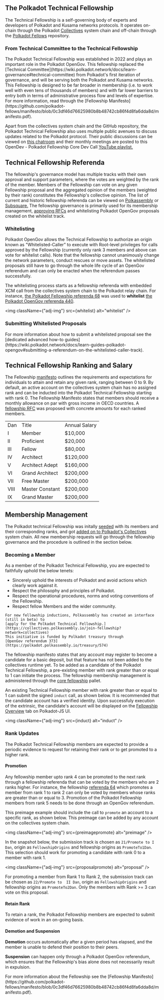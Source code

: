 
## The Polkadot Technical Fellowship

The Technical Fellowship is a self-governing body of experts and developers of Polkadot and Kusama
networks protocols. It operates on-chain through the Polkadot
[Collectives](https://polkadot.js.org/apps/?rpc=wss%3A%2F%2Fpolkadot-collectives-rpc.polkadot.io#/fellowship/referenda)
system chain and off-chain through the [Polkadot Fellows](https://github.com/polkadot-fellows)
repository.

<div className="note">
  <h3>From Technical Committee to the Technical Fellowship</h3>
  <p>
    The Polkadot Technical Fellowship was established in 2022 and plays an
    important role in the Polkadot OpenGov. This fellowship replaced the
    [Technical
    Committee](https://wiki.polkadot.network/docs/learn-governance#technical-committee)
    from Polkadot's first iteration of governance, and will be serving both the
    Polkadot and Kusama networks. This Fellowship is designed to be far broader
    in membership (i.e. to work well with even tens of thousands of members) and
    with far lower barriers to entry both in terms of administrative process
    flow and levels of expertise. For more information, read through the
    [Fellowship
    Manifesto](https://github.com/polkadot-fellows/manifesto/blob/0c3df46d76625980b8b48742cb86f4d8fa6dda8d/manifesto.pdf).
  </p>
</div>

Apart from the collectives system chain and the GitHub repository, the Polkadot Technical Fellowship
also uses multiple public avenues to discuss updates related to the Polkadot protocol. Their public
discussions can be viewed on [this chatroom](https://matrix.to/#/#fellowship-members:parity.io) and
their monthly meetings are posted to this OpenDev - Polkadot Fellowship Core Dev Call
[YouTube playlist.](https://www.youtube.com/watch?v=5P6Axm4JrmQ&list=PLtyd7v_I7PGlDJCCCLGLjJ0yv33JAEE_-)

## Technical Fellowship Referenda

The fellowship's governance model has multiple tracks with their own approval and support
parameters, where the votes are weighted by the rank of the member. Members of the Fellowship can
vote on any given Fellowship proposal and the aggregated opinion of the members (weighted by their
rank) constitutes the Fellowship's collective opinion. The list of current and historic fellowship
referenda can be viewed on [Polkassembly](https://collectives.polkassembly.io/) or
[Subsquare.](https://collectives.subsquare.io/) The fellowship governance is primarily used for its
membership management, [approving RFCs](https://github.com/polkadot-fellows/RFCs) and whitelisting
Polkadot OpenGov proposals created on the whitelist track.

### Whitelisting

Polkadot OpenGov allows the Technical Fellowship to authorize an origin known as
"Whitelisted-Caller" to execute with Root-level privileges for calls approved by the Fellowship
(currently only rank 3 members and above can vote for whitelist calls). Note that the
fellowship cannot unanimously change the network parameters, conduct rescues or move assets. The
whitelisted proposals still have to go through the whole life cycle of an OpenGov referendum and can
only be enacted when the referendum passes successfully.

The whitelisting process starts as a fellowship referenda with embedded XCM call from the
collectives system chain to the Polkadot relay chain. For instance,
[the Polkadot Fellowship referenda 68](https://collectives.polkassembly.io/referenda/68) was used to
**whitelist** [the Polkadot OpenGov referenda 440](https://polkadot.polkassembly.io/referenda/440).

<img className={"adj-img"} src={whitelist} alt="whitelist" />

<div className="note secondary">
  <h3>Submitting Whitelisted Proposals</h3>
  <p>
    For more information about how to submit a whitelisted proposal see the
    [dedicated advanced how-to
    guides](https://wiki.polkadot.network/docs/learn-guides-polkadot-opengov#submitting-a-referendum-on-the-whitelisted-caller-track).
  </p>
</div>

## Technical Fellowship Ranking and Salary

The Fellowship [manifesto](https://github.com/polkadot-fellows/manifesto) outlines the requirements
and expectations for individuals to attain and retain any given rank, ranging between 0 to 9. By
default, an active account on the collectives system chain has no assigned rank and can be inducted
into the Polkadot Technical Fellowship starting with rank 0. The Fellowship Manifesto states that
members should receive a monthly allowance on par with gross income in OECD countries. A
[fellowship RFC](https://github.com/polkadot-fellows/RFCs/pull/50) was proposed with concrete
amounts for each ranked members.

<table>
  <tr>
    <td>Dan</td>
    <td>Title</td>
    <td>Annual Salary</td>
  </tr>
  <tr>
    <td>I</td>
    <td>Member</td>
    <td>$10,000</td>
  </tr>
  <tr>
    <td>II</td>
    <td>Proficient</td>
    <td>$20,000</td>
  </tr>
  <tr>
    <td>III</td>
    <td>Fellow</td>
    <td>$80,000</td>
  </tr>
  <tr>
    <td>IV</td>
    <td>Architect</td>
    <td>$120,000</td>
  </tr>
  <tr>
    <td>V</td>
    <td>Architect Adept</td>
    <td>$160,000</td>
  </tr>
  <tr>
    <td>VI</td>
    <td>Grand Architect</td>
    <td>$200,000</td>
  </tr>
  <tr>
    <td>VII</td>
    <td>Free Master</td>
    <td>$200,000</td>
  </tr>
  <tr>
    <td>VIII</td>
    <td>Master Constant</td>
    <td>$200,000</td>
  </tr>
  <tr>
    <td>IX</td>
    <td>Grand Master</td>
    <td>$200,000</td>
  </tr>
</table>

## Membership Management

The Polkadot technical Fellowship was initally [seeded](https://github.com/polkadot-fellows/seeding)
with its members and their corresponding ranks, and got
[added on to Polkadot's Collectives](https://polkadot.polkassembly.io/motion/403) system chain. All
new membership requests will go through the fellowship governance and the procedure is outlined in
the section below.

### Becoming a Member

As a member of the Polkadot Technical Fellowship, you are expected to faithfully uphold the below
tenets:

- Sincerely uphold the interests of Polkadot and avoid actions which clearly work against it.
- Respect the philosophy and principles of Polkadot.
- Respect the operational procedures, norms and voting conventions of the Fellowship.
- Respect fellow Members and the wider community.

<div className="note">
  <p>

    For new fellowship inductions, Polkassembly has created an interface (still in beta) to
    [apply for the Polkadot Technical Fellowship.](https://collectives.polkassembly.io/join-fellowship?network=collectives)
    This initiative is funded by Polkadot treasury through
    [OpenGov referendum 373](https://polkadot.polkassembly.io/treasury/574)

  </p>
</div>

The fellowship manifesto states that any account may register to become a candidate for a basic
deposit, but that feature has not been added to the collectives runtime yet. To be added as a
candidate of the Polkadot Technical Fellowship, a pre-existing member with rank greater than or
equal to 1 can initiate the process. The fellowship membership management is administered through
the
[core fellowship](https://github.com/paritytech/polkadot-sdk/blob/master/substrate/frame/core-fellowship/src/lib.rs)
pallet.

An existing Technical Fellowship member with rank greater than or equal to 1 can submit the signed
`induct` call, as shown below. It is recommended that the candidate account has a verified identity.
Upon successfuly execution of the extrinsic, the candidate's account will be displayed on the
[Fellowship Overview](https://polkadot.js.org/apps/?rpc=wss%3A%2F%2Fpolkadot-collectives-rpc.polkadot.io#/fellowship)
tab on Polkadot-JS UI.

<img className={"adj-img"} src={induct} alt="induct" />

### Rank Updates

The Polkadot Technical Fellowship members are expected to provide a periodic evidence to request for
retaining their rank or to get promoted to a higher rank.

#### Promotion

Any fellowship member upto rank 4 can be
promoted to the next rank through a fellowship referenda that can be voted by the members who are 2
ranks higher. For instance, the fellowship
[referenda 64](https://collectives.subsquare.io/fellowship/referenda/64) which promotes a member
from rank 1 to rank 2 can only be voted by members whose ranks are greater than or equal to 3.
Promotion of the Polkadot Fellowship members from rank 5 needs to be done through an OpenGov
referendum.

This preimage example should include the call to `promote` an account to a specific rank, as shown
below. This preimage can be added by any account on the collectives system chain.

<img className={"adj-img"} src={preimagepromote} alt="preimage" />

In the snapshot below, the submission track is chosen as `21/Promote to I Dan`, origin as
`FellowshipOrigins` and fellowship origins as `PromoteTo1Dan`. This selection should work for
promoting a candidate with rank 0 to a member with rank 1.

<img className={"adj-img"} src={proposalpromote} alt="proposal" />

For promoting a member from Rank 1 to Rank 2, the submission track can be chosen as `22/Promote to  II Dan`, origin as
`FellowshipOrigins` and fellowship origins as `PromoteTo2Dan`. Only the members with Rank >= 3 can
vote on this proposal.

#### Retain Rank

To retain a rank, the Polkadot Fellowship members are expected to submit evidence of work in an
on-going basis.

#### Demotion and Suspension

**Demotion** occurs automatically after a given period has elapsed, and the member is unable to
defend their position to their peers.

**Suspension** can happen only through a Polkadot OpenGov referendum, which ensures that the
Fellowship's bias alone does not necessarily result in expulsion.

<div className="note">
  <p>
    For more information about the Fellowship see the [Fellowship
    Manifesto](https://github.com/polkadot-fellows/manifesto/blob/0c3df46d76625980b8b48742cb86f4d8fa6dda8d/manifesto.pdf).
  </p>
</div>
